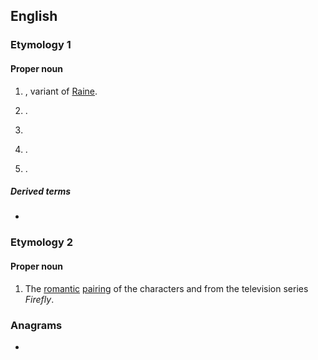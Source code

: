 {{also|rayne}}
==English==
{{wp}}

===Etymology 1===
{{rfe|en}}

====Proper noun====
{{en-proper noun}}

# {{surname|en|from=given names}}, variant of [[Raine]].
# {{given name|en|female}}.
# {{place|en|city|co/Acadia Parish|s/Louisiana|c/USA}}
# {{place|en|twp|co/Indiana County|s/Pennsylvania|c/USA}}.
# {{place|en|village/and/cpar|in|dist/Braintree|co/Essex|cc/England}} {{q|[[OS]] grid ref TL7222}}.

=====Derived terms=====
* {{l|en|Raynes Park}}

===Etymology 2===
{{blend|en|River|Jayne}}

====Proper noun====
{{en-proper noun}}

# {{lb|en|fandom slang}} The [[romantic]] [[pairing]] of the characters {{w|River Tam}} and {{w|Jayne Cobb}} from the television series ''Firefly''.

===Anagrams===
* {{anagrams|en|a=aenry|Aeryn|Arney|Neary|Neyra|Raney|Yaren|aryne|renay|yarne|yearn}}

{{cln|en|eponyms}}
{{c|en|Heterosexual ships (fandom)|Ships (fandom)|Ships with portmanteau names (fandom)}}